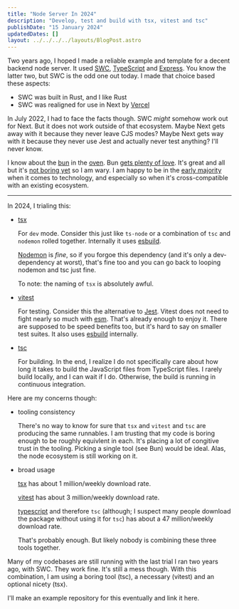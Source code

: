 ```yaml
---
title: "Node Server In 2024"
description: "Develop, test and build with tsx, vitest and tsc"
publishDate: "15 January 2024"
updatedDates: []
layout: ../../../../layouts/BlogPost.astro
---
```


Two years ago, I hoped I made a reliable example and template for a decent backend node server. It used [SWC](https://swc.rs/), [TypeScript](https://www.typescriptlang.org/) and [Express](https://expressjs.com/). You know the latter two, but SWC is the odd one out today. I made that choice based these aspects:

* SWC was built in Rust, and I like Rust
* SWC was realigned for use in Next by [Vercel](https://vercel.com/?q=たかい)

In July 2022, I had to face the facts though. SWC _might_ somehow work out for Next. But it does not work outside of that ecosystem. Maybe Next gets away with it because they never leave CJS modes? Maybe Next gets way with it because they never use Jest and actually never test anything? I'll never know.

I know about the [bun](https://bun.sh/) in the [oven](https://oven.sh/). Bun [gets plenty of love](https://github.com/oven-sh/bun). It's great and all but it's [not boring yet](https://boringtechnology.club/) so I am wary. I am happy to be in the [early majority](https://en.wikipedia.org/wiki/Technology_adoption_life_cycle) when it comes to technology, and especially so when it's cross-compatible with an existing ecosystem.

---

In 2024, I trialing this:

* [tsx](https://www.npmjs.com/package/tsx)

    For `dev` mode. Consider this just like `ts-node` or a combination of `tsc` and `nodemon` rolled together. Internally it uses [esbuild](https://esbuild.github.io/).

    [Nodemon](https://www.npmjs.com/package/nodemon) is _fine_, so if you forgoe this dependency (and it's only a dev-dependency at worst), that's fine too and you can go back to looping nodemon and tsc just fine.

    To note: the naming of `tsx` is absolutely awful.

* [vitest](https://vitest.dev/)

    For testing. Consider this the alternative to [Jest](https://jestjs.io/). Vitest does not need to fight nearly so much with [esm](https://nodejs.org/api/esm.html). That's already enough to enjoy it. There are supposed to be speed benefits too, but it's hard to say on smaller test suites. It also uses [esbuild](https://esbuild.github.io/) internally.

* [tsc](https://www.npmjs.com/package/typescript)

    For building. In the end, I realize I do not specifically care about how long it takes to build the JavaScript files from TypeScript files. I rarely build locally, and I can wait if I do. Otherwise, the build is running in continuous integration.

Here are my concerns though:

* tooling consistency

    There's no way to know for sure that `tsx` and `vitest` and `tsc` are producing the same runnables. I am trusting that my code is boring enough to be roughly equivlent in each. It's placing a lot of congitive trust in the tooling. Picking a single tool (see Bun) would be ideal. Alas, the node ecosystem is still working on it.

* broad usage

    [tsx](https://www.npmjs.com/package/tsx) has about 1 million/weekly download rate.

    [vitest](https://www.npmjs.com/package/vitest) has about 3 million/weekly download rate.

    [typescript](https://www.npmjs.com/package/typescript) and therefore `tsc` (although; I suspect many people download the package without using it for `tsc`) has about a 47 million/weekly download rate.

    That's probably enough. But likely nobody is combining these three tools together.

Many of my codebases are still running with the last trial I ran two years ago, with SWC. They work fine. It's still a mess though. With this combination, I am using a boring tool (tsc), a necessary (vitest) and an optional nicety (tsx).

I'll make an example repository for this eventually and link it here.